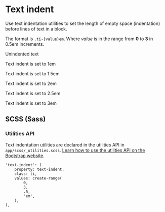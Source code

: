 
<Meta title='Utilities/Typography/Text indent' />


# Text indent

Use text indentation utilities to set the length of empty space (indentation) before lines of text in a block.

The format is `.ti-{value}em`. Where *value* is in the range from **0** to **3** in 0.5em increments.

<Canvas>
<div>
	<p>Unindented text</p>
	<p class="ti-1em">Text indent is set to 1em</p>
	<p class="ti-1-5em">Text indent is set to 1.5em</p>
	<p class="ti-2em">Text indent is set to 2em</p>
	<p class="ti-2-5em">Text indent is set to 2.5em</p>
	<p class="ti-3em">Text indent is set to 3em</p>
</div>
</Canvas>

## SCSS (Sass)

### Utilities API

Text indentation utilities are declared in the utilities API in `app/scss/_utilities.scss`.
[Learn how to use the utilities API on the Bootstrap website](https://getbootstrap.com/docs/5.1/utilities/api/#using-the-api).

```
'text-indent': (
	property: text-indent,
	class: ti,
	values: create-range(
		0,
		3,
		.5,
		'em',
	),
),
```
